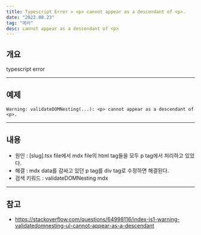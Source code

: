 ```yaml
---
title: Typescript Error > <p> cannot appear as a descendant of <p>.
date: "2022.08.23"
tag: "에러"
desc: cannot appear as a descendant of <p>
---
```


## 개요

typescript error

---

## 예제

`Warning: validateDOMNesting(...): <p> cannot appear as a descendant of <p>.`

---

## 내용

- 원인 : [slug].tsx file에서 mdx file의 html tag들을 모두 p tag에서 처리하고 있었다.
- 해결 : mdx data를 감싸고 있던 p tag를 div tag로 수정하면 해결된다.
- 검색 키워드 : validateDOMNesting mdx

---

## 참고

- https://stackoverflow.com/questions/64998116/index-js1-warning-validatedomnesting-ul-cannot-appear-as-a-descendant
